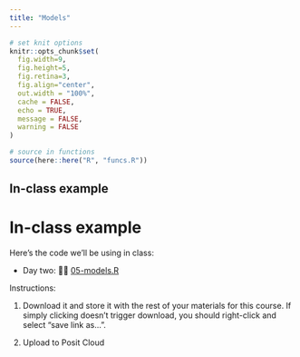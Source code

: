 ```yaml
---
title: "Models"
---
```




```r
# set knit options
knitr::opts_chunk$set(
  fig.width=9, 
  fig.height=5, 
  fig.retina=3,
  fig.align="center",
  out.width = "100%",
  cache = FALSE,
  echo = TRUE,
  message = FALSE, 
  warning = FALSE
)

# source in functions
source(here::here("R", "funcs.R"))

```




## In-class example


# In-class example


Here's the code we'll be using in class:

* Day two: 👩‍💻 [05-models.R](/files/example-scripts/05-models.R)


Instructions: 

1. Download it and store it with the rest of your materials for this course. If simply clicking doesn't trigger download, you should right-click and select "save link as...". 

2. Upload to Posit Cloud




<!-- Load libraries: -->

<!-- ```{r} -->
<!-- library(tidyverse) -->
<!-- library(broom) -->
<!-- library(juanr) -->
<!-- library(socviz) -->
<!-- ``` -->


<!-- ## Class: trade -->


<!-- Fit and extract model: -->

<!-- ```{r} -->
<!-- # work here -->
<!-- sea_model = lm(exports ~ sea_borders, data = trade) -->
<!-- tidy(sea_model) -->
<!-- ``` -->



<!-- ## Class: socviz -->


<!-- Fit and extract model: -->

<!-- ```{r} -->
<!-- # work here -->
<!-- mod_happy = lm(kids ~ happy, data = gss_sm) -->
<!-- tidy(mod_happy) -->
<!-- ``` -->
